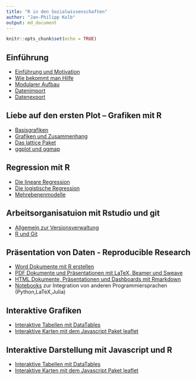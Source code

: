 ```yaml
---
title: "R in den Sozialwissenschaften"
author: "Jan-Philipp Kolb"
output: md_document
---
```


```r
knitr::opts_chunk$set(echo = TRUE)
```


## Einführung

- [Einführung und Motivation](https://japhilko.github.io/RSocialScience/intro/) 
- [Wie bekommt man Hilfe](https://japhilko.github.io/RSocialScience/hilfe/)
- [Modularer Aufbau](https://github.com/Japhilko/RInterfaces/blob/master/tutorial/Aufgabe_Zusatzpakete.md)
- [Datenimport](https://japhilko.github.io/RSocialScience/import/) 
- [Datenexport](https://japhilko.github.io/RSocialScience/export/) 

## Liebe auf den ersten Plot – Grafiken mit R	
   
- [Basisgrafiken](https://japhilko.github.io/RSocialScience/simpleGraphics/) 
- [Grafiken und Zusammenhang](https://github.com/Japhilko/IntroR/blob/master/2017/slides/Multidimensional.md)
- [Das lattice Paket](https://github.com/Japhilko/IntroR/blob/master/2017/slides/LatticePaket.md)   
- [ggplot und ggmap]()


## Regression mit R

- [Die lineare Regression](https://github.com/Japhilko/IntroR/blob/master/2017/slides/LineareRegression.md)   
- [Die logistische Regression](https://github.com/Japhilko/IntroR/blob/master/2017/slides/logistischeRegression.md)   
- [Mehrebenenmodelle](slides/multilevel.html)

## Arbeitsorganisatuion mit Rstudio und git

- [Allgemein zur Versionsverwaltung](slides/Versionsverwaltung.md) 
- [R und Git](slides/Rgit.md) 

## Präsentation von Daten - Reproducible Research

- [Word Dokumente mit R erstellen](slides/R2word.md) 
- [PDF Dokumente und Präsentationen mit LaTeX, Beamer und Sweave](slides/R2pdf.md) 
- [HTML Dokumente, Präsentationen und Dashboards mit Rmarkdown](slides/Rmarkdown.md) 
- [Notebooks](slides/Notebooks.md) zur Integration von anderen Programmiersprachen (Python,LaTeX,Julia) 

## Interaktive Grafiken

- [Interaktive Tabellen mit DataTables](https://github.com/Japhilko/RInterfaces/blob/master/slides/DataTables.md) 
- [Interaktive Karten mit dem Javascript Paket leaflet](https://github.com/Japhilko/RInterfaces/blob/master/slides/leaflet.md) 

## Interaktive Darstellung mit Javascript und R

- [Interaktive Tabellen mit DataTables](https://github.com/Japhilko/RInterfaces/blob/master/slides/DataTables.md) 
- [Interaktive Karten mit dem Javascript Paket leaflet](https://github.com/Japhilko/RInterfaces/blob/master/slides/leaflet.md) 
